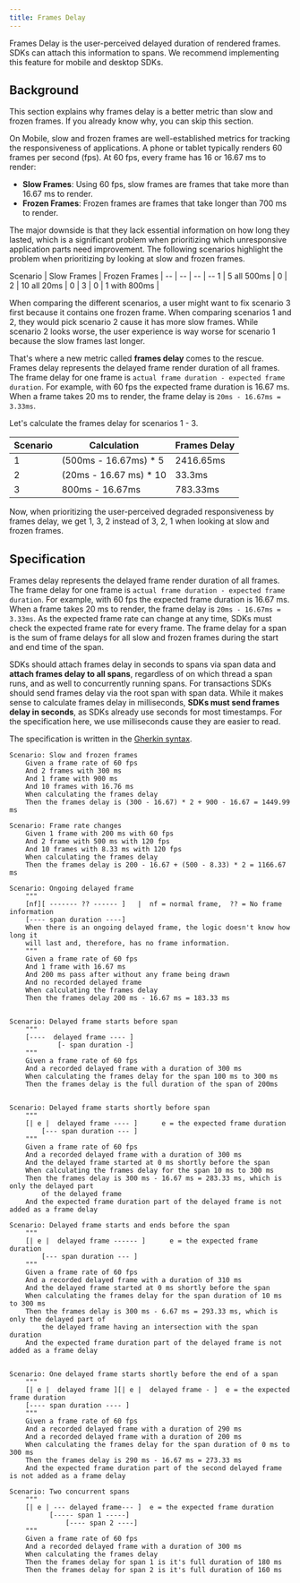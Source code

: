 ```yaml
---
title: Frames Delay
---
```


Frames Delay is the user-perceived delayed duration of rendered frames. SDKs can attach this
information to spans. We recommend implementing this feature for mobile and desktop SDKs.

## Background

This section explains why frames delay is a better metric than slow and frozen frames. If you
already know why, you can skip this section.

On Mobile, slow and frozen frames are well-established metrics for tracking the responsiveness of
applications. A phone or tablet typically renders 60 frames per second (fps). At 60 fps, every frame
has 16 or 16.67 ms to render:

* __Slow Frames__: Using 60 fps, slow frames are frames that take more than 16.67 ms to render.
* __Frozen Frames__: Frozen frames are frames that take longer than 700 ms to render.

The major downside is that they lack essential information on how long they lasted, which is a
significant problem when prioritizing which unresponsive application parts need improvement. The following
scenarios highlight the problem when prioritizing by looking at slow and frozen frames.

Scenario | Slow Frames | Frozen Frames |
-- | -- | -- | --
1 |  5 all 500ms | 0 |
2 | 10 all 20ms | 0 |
3 |  0 | 1 with 800ms |

When comparing the different scenarios, a user might want to fix scenario 3 first because it contains one frozen
frame. When comparing scenarios 1 and 2, they would pick scenario 2 cause it has more slow frames. While scenario
2 looks worse, the user experience is way worse for scenario 1 because the slow frames last longer.

That's where a new metric called __frames delay__ comes to the rescue. Frames delay represents the delayed frame
render duration of all frames. The frame delay for one frame is `actual frame duration - expected frame duration`.
For example, with 60 fps the expected frame duration is 16.67 ms. When a frame takes 20 ms to render,  the frame
delay is `20ms - 16.67ms = 3.33ms`.

Let's calculate the frames delay for scenarios 1 - 3.

Scenario | Calculation | Frames Delay
-- | -- | --
1 | (500ms - 16.67ms) * 5 | 2416.65ms
2 | (20ms - 16.67 ms) * 10 | 33.3ms
3 | 800ms - 16.67ms | 783.33ms

Now, when prioritizing the user-perceived degraded responsiveness by frames delay, we get  1, 3, 2 instead of
3, 2, 1 when looking at slow and frozen frames.

## Specification

Frames delay represents the delayed frame render duration of all frames. The frame delay for one frame is
`actual frame duration - expected frame duration`. For example, with 60 fps the expected frame duration is 16.67 ms.
When a frame takes 20 ms to render,  the frame delay is `20ms - 16.67ms = 3.33ms`. As the expected frame rate can
change at any time, SDKs must check the expected frame rate for every frame. The frame delay for a span is the sum
of frame delays for all slow and frozen frames during the start and end time of the span.

SDKs should attach frames delay in seconds to spans via <Link to="/sdk/performance/span-data-conventions/#mobile">span data</Link>
and __attach frames delay to all spans__, regardless of on which thread a span runs, and as well to concurrently running spans.
For transactions SDKs should send frames delay via the root span with span data.
While it makes sense to calculate frames delay in milliseconds, __SDKs must send frames delay in seconds__, as SDKs already
use seconds for most timestamps. For the specification here, we use milliseconds cause they are easier to read.

The specification is written in the [Gherkin syntax](https://cucumber.io/docs/gherkin/reference/).


```Gherkin
Scenario: Slow and frozen frames
    Given a frame rate of 60 fps
    And 2 frames with 300 ms
    And 1 frame with 900 ms
    And 10 frames with 16.76 ms
    When calculating the frames delay
    Then the frames delay is (300 - 16.67) * 2 + 900 - 16.67 = 1449.99 ms

Scenario: Frame rate changes
    Given 1 frame with 200 ms with 60 fps
    And 2 frame with 500 ms with 120 fps
    And 10 frames with 8.33 ms with 120 fps
    When calculating the frames delay
    Then the frames delay is 200 - 16.67 + (500 - 8.33) * 2 = 1166.67 ms

Scenario: Ongoing delayed frame
    """
    [nf][ ------- ?? ------ ]   |  nf = normal frame,  ?? = No frame information
    [---- span duration ----]
    When there is an ongoing delayed frame, the logic doesn't know how long it
    will last and, therefore, has no frame information.
    """
    Given a frame rate of 60 fps
    And 1 frame with 16.67 ms
    And 200 ms pass after without any frame being drawn
    And no recorded delayed frame
    When calculating the frames delay
    Then the frames delay 200 ms - 16.67 ms = 183.33 ms


Scenario: Delayed frame starts before span
    """
    [----  delayed frame ---- ]
            [- span duration -]
    """
    Given a frame rate of 60 fps
    And a recorded delayed frame with a duration of 300 ms
    When calculating the frames delay for the span 100 ms to 300 ms
    Then the frames delay is the full duration of the span of 200ms


Scenario: Delayed frame starts shortly before span
    """
    [| e |  delayed frame ---- ]      e = the expected frame duration
        [--- span duration --- ]
    """
    Given a frame rate of 60 fps
    And a recorded delayed frame with a duration of 300 ms
    And the delayed frame started at 0 ms shortly before the span
    When calculating the frames delay for the span 10 ms to 300 ms
    Then the frames delay is 300 ms - 16.67 ms = 283.33 ms, which is only the delayed part
        of the delayed frame
    And the expected frame duration part of the delayed frame is not added as a frame delay

Scenario: Delayed frame starts and ends before the span
    """
    [| e |  delayed frame ------ ]      e = the expected frame duration
        [--- span duration --- ]
    """
    Given a frame rate of 60 fps
    And a recorded delayed frame with a duration of 310 ms
    And the delayed frame started at 0 ms shortly before the span
    When calculating the frames delay for the span duration of 10 ms to 300 ms
    Then the frames delay is 300 ms - 6.67 ms = 293.33 ms, which is only the delayed part of
        the delayed frame having an intersection with the span duration
    And the expected frame duration part of the delayed frame is not added as a frame delay


Scenario: One delayed frame starts shortly before the end of a span
    """
    [| e |  delayed frame ][| e |  delayed frame - ]  e = the expected frame duration
    [---- span duration ---- ]
    """
    Given a frame rate of 60 fps
    And a recorded delayed frame with a duration of 290 ms
    And a recorded delayed frame with a duration of 200 ms
    When calculating the frames delay for the span duration of 0 ms to 300 ms
    Then the frames delay is 290 ms - 16.67 ms = 273.33 ms
    And the expected frame duration part of the second delayed frame is not added as a frame delay

Scenario: Two concurrent spans
    """
    [| e | --- delayed frame--- ]  e = the expected frame duration
          [----- span 1 -----]
              [---- span 2 ----]
    """
    Given a frame rate of 60 fps
    And a recorded delayed frame with a duration of 300 ms
    When calculating the frames delay
    Then the frames delay for span 1 is it's full duration of 180 ms
    Then the frames delay for span 2 is it's full duration of 160 ms
```
